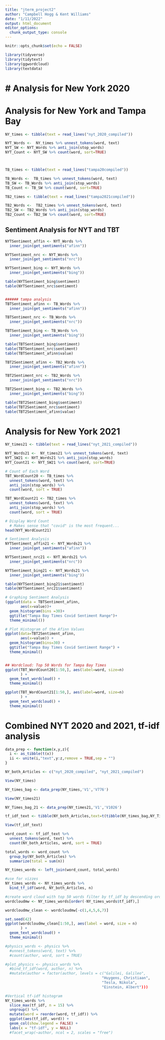 ```yaml
---
title: "jterm_project2"
author: "Campbell Hogg & Kent Williams"
date: "1/11/2022"
output: html_document
editor_options: 
  chunk_output_type: console
---
```


```r
knitr::opts_chunk$set(echo = FALSE)
```

```r
library(tidyverse)
library(tidytext)
library(ggwordcloud)
library(textdata)
```

# Analysis for New York 2020
=======
# Analysis for New York and Tampa Bay

```r

NY_times <- tibble(text = read_lines("nyt_2020_compiled"))

NYT_Words <-  NY_times %>% unnest_tokens(word, text)
NYT_SW <- NYT_Words %>% anti_join(stop_words)
NYT_Count <- NYT_SW %>% count(word, sort=TRUE)



TB_times <- tibble(text = read_lines("tampa20compiled"))

TB_Words <-  TB_times %>% unnest_tokens(word, text)
TB_SW <- TB_Words %>% anti_join(stop_words)
TB_Count <- TB_SW %>% count(word, sort=TRUE)

TB2_times <- tibble(text = read_lines("tampa2021compiled"))

TB2_Words <-  TB2_times %>% unnest_tokens(word, text)
TB2_SW <- TB2_Words %>% anti_join(stop_words)
TB2_Count <- TB2_SW %>% count(word, sort=TRUE)
```
## Sentiment Analysis for NYT and TBT
```r
NYTSentiment_affin <- NYT_Words %>%
  inner_join(get_sentiments("afinn"))

NYTSentiment_nrc <- NYT_Words %>%
  inner_join(get_sentiments("nrc"))

NYTSentiment_bing <- NYT_Words %>%
  inner_join(get_sentiments("bing"))

table(NYTSentiment_bing$sentiment)
table(NYTSentiment_nrc$sentiment)


###### tampa analysis
TBTSentiment_afinn <- TB_Words %>%
  inner_join(get_sentiments("afinn"))

TBTSentiment_nrc <- TB_Words %>%
  inner_join(get_sentiments("nrc"))

TBTSentiment_bing <- TB_Words %>%
  inner_join(get_sentiments("bing"))

table(TBTSentiment_bing$sentiment)
table(TBTSentiment_nrc$sentiment)
table(TBTSentiment_afinn$value)

TBT2Sentiment_afinn <- TB2_Words %>%
  inner_join(get_sentiments("afinn"))

TBT2Sentiment_nrc <- TB2_Words %>%
  inner_join(get_sentiments("nrc"))

TBT2Sentiment_bing <- TB2_Words %>%
  inner_join(get_sentiments("bing"))

table(TBT2Sentiment_bing$sentiment)
table(TBT2Sentiment_nrc$sentiment)
table(TBT2Sentiment_afinn$value)

```


# Analysis for New York 2021
```r
NY_times21 <- tibble(text = read_lines("nyt_2021_compiled"))

NYT_Words21 <-  NY_times21 %>% unnest_tokens(word, text)
NYT_SW21 <- NYT_Words21 %>% anti_join(stop_words)
NYT_Count21 <- NYT_SW21 %>% count(word, sort=TRUE)

# Count of Each Word
TBT_WordCount20 <- TB_times %>%
  unnest_tokens(word, text) %>%
  anti_join(stop_words) %>% 
  count(word, sort = TRUE)

TBT_WordCount21 <- TB2_times %>%
  unnest_tokens(word, text) %>%
  anti_join(stop_words) %>% 
  count(word, sort = TRUE)

# Display Word Count
  # Makes sense that "covid" is the most frequent...
head(NYT_WordCount21)

# Sentiment Analysis
NYTSentiment_affin21 <- NYT_Words21 %>%
  inner_join(get_sentiments("afinn"))

NYTSentiment_nrc21 <- NYT_Words21 %>%
  inner_join(get_sentiments("nrc"))

NYTSentiment_bing21 <- NYT_Words21 %>%
  inner_join(get_sentiments("bing"))

table(NYTSentiment_bing21$sentiment)
table(NYTSentiment_nrc21$sentiment)

# Graphing Sentiment Analysis
(ggplot(data = TBTSentiment_afinn, 
       aes(x=value))+
  geom_histogram(bins =30)+
  ggtitle("Tampa Bay Times Covid Sentiment Range")+
  theme_minimal())

# Plot Histogram of the Afinn Values
ggplot(data=TBT2Sentiment_afinn, 
       aes(x=value)) +
  geom_histogram(bins=30) +
  ggtitle("Tampa Bay Times Covid Sentiment Range") +
  theme_minimal()


## Wordcloud: Top 50 Words for Tampa Bay Times
ggplot(TBT_WordCount20[1:50,], aes(label=word, size=n)
       ) +
  geom_text_wordcloud() +
  theme_minimal()

ggplot(TBT_WordCount21[1:50,], aes(label=word, size=n)
       ) +
  geom_text_wordcloud() +
  theme_minimal()
```

# Combined NYT 2020 and 2021, tf-idf analysis
```r
data_prep <- function(x,y,z){
  i <- as_tibble(t(x))
  ii <- unite(i,"text",y:z,remove = TRUE,sep = "")
}

NY_both_Articles <- c("nyt_2020_compiled", "nyt_2021_compiled")

View(NY_times)

NY_times_bag <- data_prep(NY_times,'V1','V776')

View(NY_times21)

NY_Times_bag_21 <- data_prep(NY_times21,'V1','V1026')

tf_idf_text <- tibble(NY_both_Articles,text=t(tibble(NY_times_bag,NY_Times_bag_21,.name_repair = "universal")))

View(tf_idf_text)

word_count <- tf_idf_text %>%
  unnest_tokens(word, text) %>%
  count(NY_both_Articles, word, sort = TRUE)

total_words <- word_count %>% 
  group_by(NY_both_Articles) %>% 
  summarize(total = sum(n))

NY_times_words <- left_join(word_count, total_words)

#use for vizzes
NY_times_words <- NY_times_words %>%
  bind_tf_idf(word, NY_both_Articles, n)

#create word cloud with top 50 words filter by tf_idf by descending order
wordcloudmw <- NY_times_words[order(-NY_times_words$tf_idf),]

wordcloudmw_clean <- wordcloudmw[-c(1,4,5,6,7)]

set.seed(42)
ggplot(wordcloudmw_clean[1:50,], aes(label = word, size = n)
       ) +
  geom_text_wordcloud() +
  theme_minimal()

#physics_words <- physics %>%
  #unnest_tokens(word, text) %>%
  #count(author, word, sort = TRUE)

#plot_physics <- physics_words %>%
  #bind_tf_idf(word, author, n) %>%
  #mutate(author = factor(author, levels = c("Galilei, Galileo",
                                            "Huygens, Christiaan", 
                                            "Tesla, Nikola",
                                            "Einstein, Albert")))

#Vertical tf-idf histogram
NY_times_words %>% 
  slice_max(tf_idf, n = 15) %>% 
  ungroup() %>%
  mutate(word = reorder(word, tf_idf)) %>%
  ggplot(aes(tf_idf, word)) +
  geom_col(show.legend = FALSE) +
  labs(x = "tf-idf", y = NULL) 
  #facet_wrap(~author, ncol = 2, scales = "free")
```


